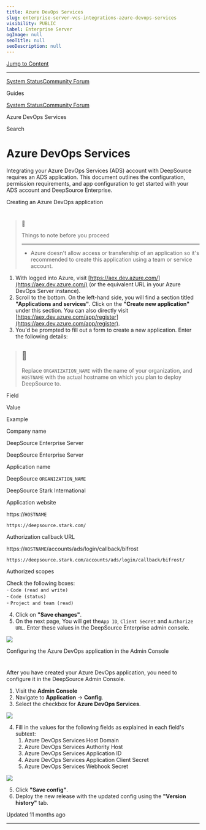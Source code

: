 ```yaml
---
title: Azure DevOps Services
slug: enterprise-server-vcs-integrations-azure-devops-services
visibility: PUBLIC
label: Enterprise Server
ogImage: null
seoTitle: null
seoDescription: null
---
```

[Jump to Content](#content)

* * *

[System Status](https://deepsourcestatus.com/)[Community Forum](https://discuss.deepsource.com/)

Guides

[System Status](https://deepsourcestatus.com/)[Community Forum](https://discuss.deepsource.com/)

Azure DevOps Services

Search

Azure DevOps Services
=====================

Integrating your Azure DevOps Services (ADS) account with DeepSource requires an ADS application. This document outlines the configuration, permission requirements, and app configuration to get started with your ADS account and DeepSource Enterprise.

Creating an Azure DevOps application

[](#creating-an-azure-devops-application)
=================================================================================

> 🚧
> 
> Things to note before you proceed
> 
> 
> ---------------------------------------
> 
> *   Azure doesn't allow access or transfership of an application so it's recommended to create this application using a team or service account.

1.  With logged into Azure, visit [https://aex.dev.azure.com/](https://aex.dev.azure.com/) (or the equivalent URL in your Azure DevOps Server instance).
2.  Scroll to the bottom. On the left-hand side, you will find a section titled **"Applications and services"**. Click on the **"Create new application"** under this section. You can also directly visit [https://aex.dev.azure.com/app/register](https://aex.dev.azure.com/app/register).
3.  You'd be prompted to fill out a form to create a new application. Enter the following details:

> 📘
> --
> 
> Replace `ORGANIZATION_NAME` with the name of your organization, and `HOSTNAME` with the actual hostname on which you plan to deploy DeepSource to.

Field

Value

Example

Company name

DeepSource Enterprise Server

DeepSource Enterprise Server

Application name

DeepSource `ORGANIZATION_NAME`

DeepSource Stark International

Application website

https://`HOSTNAME`

`https://deepsource.stark.com/`

Authorization callback URL

https://`HOSTNAME`/accounts/ads/login/callback/bifrost

`https://deepsource.stark.com/accounts/ads/login/callback/bifrost/`

Authorized scopes

Check the following boxes:  
\- `Code (read and write)`  
\- `Code (status)`  
\- `Project and team (read)`

4.  Click on **"Save changes"**.
5.  On the next page, You will get the`App ID`, `Client Secret` and `Authorize URL`. Enter these values in the DeepSource Enterprise admin console.

![](https://files.readme.io/6164eea-image.png)

Configuring the Azure DevOps application in the Admin Console

[](#configuring-the-azure-devops-application-in-the-admin-console)
===================================================================================================================================

After you have created your Azure DevOps application, you need to configure it in the DeepSource Admin Console.

1.  Visit the **Admin Console**
2.  Navigate to **Application** -> **Config**.
3.  Select the checkbox for **Azure DevOps Services**.

![](https://files.readme.io/4f439ac-image.png)

4.  Fill in the values for the following fields as explained in each field's subtext:
    1.  Azure DevOps Services Host Domain
    2.  Azure DevOps Services Authority Host
    3.  Azure DevOps Services Application ID
    4.  Azure DevOps Services Application Client Secret
    5.  Azure DevOps Services Webhook Secret

![](https://files.readme.io/29e43ef-image.png)

5.  Click **"Save config"**.
6.  Deploy the new release with the updated config using the **"Version history"** tab.

Updated 11 months ago

* * *
